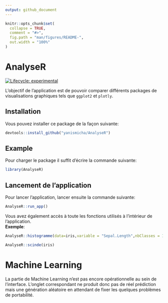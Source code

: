 ```yaml
---
output: github_document
---
```


<!-- README.md is generated from README.Rmd. Please edit that file -->

```r
knitr::opts_chunk$set(
  collapse = TRUE,
  comment = "#>",
  fig.path = "man/figures/README-",
  out.width = "100%"
)
```

# AnalyseR

<!-- badges: start -->
[![Lifecycle: experimental](https://img.shields.io/badge/lifecycle-experimental-orange.svg)](https://lifecycle.r-lib.org/articles/stages.html#experimental)
<!-- badges: end -->

L'objectif de l'application est de pouvoir comparer différents packages de visualisations graphiques tels que `ggplot2` et `plotly`.

## Installation

Vous pouvez installer ce package de la façon suivante:

``` r
devtools::install_github("yanismicha/AnalyseR")
```

## Example
Pour charger le package il suffit  d'écrire la commande suivante:

```r
library(AnalyseR)
```


## Lancement de l'application
Pour lancer l'application, lancer ensuite la commande suivante:
```r
AnalyseR::run_app()
```

Vous avez également accès à toute les fonctions utilisés à l'intérieur de l'application.  
**Exemple**:
```r
AnalyseR::histogramme(data=iris,variable = "Sepal.Length",nbClasses = 10,color = "darkred",type="ggplot")
```

```r
AnalyseR::scinde(iris)
```
# Machine Learning
La partie de Machine Learning n'est pas encore opérationnelle au sein de l'interface.
L'onglet correspondant ne produit donc pas de réel prédiction mais une génération aléatoire en attendant de fixer les quelques problèmes de portabilité.














```r

```

